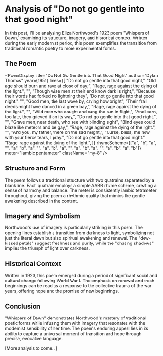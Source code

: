 
# Analysis of "Do not go gentle into that good night"

In this post, I'll be analyzing Eliza Northwood's 1923 poem "Whispers of Dawn," examining its structure, imagery, and historical context. Written during the early modernist period, this poem exemplifies the transition from traditional romantic poetry to more experimental forms.

## The Poem

<PoemDisplay 
  title="Do Not Go Gentle into That Good Night"
  author="Dylan Thomas"
  year={1951}
  lines={[
    "Do not go gentle into that good night,",
    "Old age should burn and rave at close of day;",
    "Rage, rage against the dying of the light.",
    "",
    "Though wise men at their end know dark is right,",
    "Because their words had forked no lightning they",
    "Do not go gentle into that good night.",
    "",
    "Good men, the last wave by, crying how bright",
    "Their frail deeds might have danced in a green bay,",
    "Rage, rage against the dying of the light.",
    "",
    "Wild men who caught and sang the sun in flight,",
    "And learn, too late, they grieved it on its way,",
    "Do not go gentle into that good night.",
    "",
    "Grave men, near death, who see with blinding sight",
    "Blind eyes could blaze like meteors and be gay,",
    "Rage, rage against the dying of the light.",
    "",
    "And you, my father, there on the sad height,",
    "Curse, bless, me now with your fierce tears, I pray.",
    "Do not go gentle into that good night.",
    "Rage, rage against the dying of the light.",
  ]}
  rhymeScheme={["a", "b", "a", "", "a", "b", "a", "", "a", "b", "a", "", "a", "b", "a", "", "a", "b", "a", "b"]}
  meter="Iambic pentameter"
  className="my-8"
/>

## Structure and Form

The poem follows a traditional structure with two quatrains separated by a blank line. Each quatrain employs a simple AABB rhyme scheme, creating a sense of harmony and balance. The meter is consistently iambic tetrameter throughout, giving the poem a rhythmic quality that mimics the gentle awakening described in the content.

## Imagery and Symbolism

Northwood's use of imagery is particularly striking in this poem. The opening lines establish a transition from darkness to light, symbolizing not just the literal dawn but also spiritual awakening and renewal. The "dew-kissed petals" suggest freshness and purity, while the "chasing shadows" implies the triumph of light over darkness.

## Historical Context

Written in 1923, this poem emerged during a period of significant social and cultural change following World War I. The emphasis on renewal and fresh beginnings can be read as a response to the collective trauma of the war years, offering hope and the promise of new beginnings.

## Conclusion

"Whispers of Dawn" demonstrates Northwood's mastery of traditional poetic forms while infusing them with imagery that resonates with the modernist sensibility of her time. The poem's enduring appeal lies in its ability to capture a universal moment of transition and hope through precise, evocative language.

[More analysis to come...]

